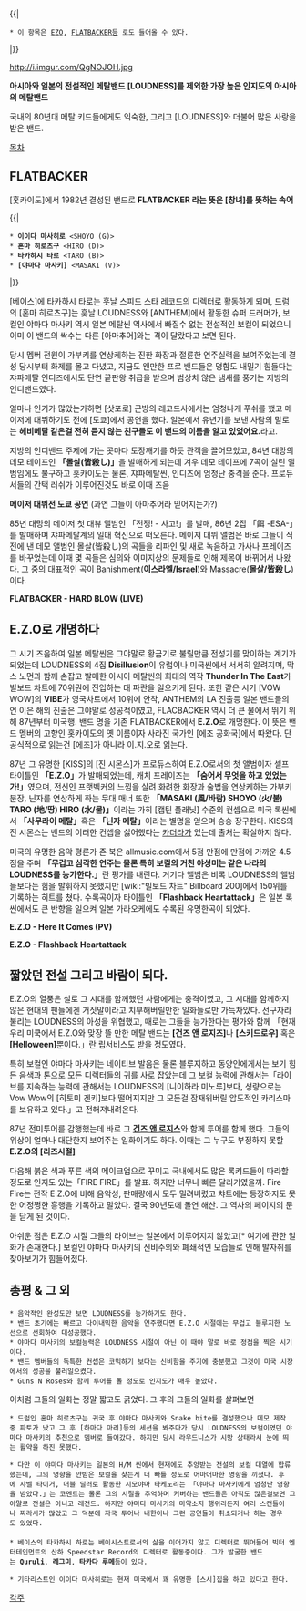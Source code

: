 {{| 
 * 이 항목은 [[EZO]], [[FLATBACKER]]등 로도 들어올 수 있다. 
|}}

http://i.imgur.com/QgNOJOH.jpg

'''아시아와 일본의 전설적인 메탈밴드'''
'''[LOUDNESS]를 제외한 가장 높은 인지도의 아시아의 메탈밴드'''

국내의 80년대 메탈 키드들에게도 익숙한, 그리고 [LOUDNESS]와 더불어 많은 사랑을 받은 밴드. 

[[목차]]

== FLATBACKER ==
[홋카이도]에서 1982년 결성된 밴드로 '''FLATBACKER 라는 뜻은 [창녀]를 뜻하는 속어''' 

{{| 
 * '''이이다 마사히로''' <SHOYO (G)>
 * '''혼마 히로츠구''' <HIRO (D)>
 * '''타카하시 타로''' <TARO (B)>
 * '''[야마다 마사키]''' <MASAKI (V)>
|}}

[베이스]에 타카하시 타로는 훗날 스피드 스타 레코드의 디렉터로 활동하게 되며, 드럼의 [혼마 히로츠구]는 훗날 LOUDNESS와 [ANTHEM]에서 활동한 슈퍼 드러머가, 보컬인 야마다 마사키 역시 일본 메탈씬 역사에서 빠질수 없는 전설적인 보컬이 되었으니 이미 이 밴드의 싹수는 다른 [아마추어]와는 격이 달랐다고 보면 된다. 

당시 멤버 전원이 가부키를 연상케하는 진한 화장과 절륜한 연주실력을 보여주었는데 결성 당시부터 화제를 몰고 다녔고, 지금도 왠만한 프로 밴드들은 명함도 내밀기 힘들다는 쟈파메탈 인디즈에서도 단연 끝판왕 취급을 받으며 범상치 않은 냄새를 풍기는 지방의 인디밴드였다.

얼마나 인기가 많았는가하면 [삿포로] 근방의 레코드사에서는 엄청나게 푸쉬를 했고 메이저에 대뷔하기도 전에 [도쿄]에서 공연을 했다. 일본에서 유년기를 보낸 사람의 말로는 '''헤비메탈 같은걸 전혀 듣지 않는 친구들도 이 밴드의 이름을 알고 있었어요.'''라고.

지방의 인디밴드 주제에 가는 곳마다 도장깨기를 하듯 관객을 끌어모았고, 84년 대망의 데모 테이프인 '''「몰살(皆殺し)」'''을 발매하게 되는데 겨우 데모 테이프에 7곡이 실린 앨범임에도 불구하고 홋카이도는 물론, 쟈파메탈씬, 인디즈에 엄청난 충격을 준다. 프로듀서들의 간택 러쉬가 이루어진것도 바로 이때 즈음

{{{#!html
<object width="420" height="315"><param name="movie" value="//www.youtube.com/v/4ppLk9GEsek?version=3&amp;hl=ko_KR&amp;rel=0"></param><param name="allowFullScreen" value="true"></param><param name="allowscriptaccess" value="always"></param><embed src="//www.youtube.com/v/4ppLk9GEsek?version=3&amp;hl=ko_KR&amp;rel=0" type="application/x-shockwave-flash" width="420" height="315" allowscriptaccess="always" allowfullscreen="true"></embed></object>
}}}

'''메이저 대뷔전 도쿄 공연''' (과연 그들이 아마추어라 믿어지는가?)

85년 대망의 메이저 첫 대뷰 앨범인 「전쟁! - 사고!」를 발매, 86년 2집 「餌 -ESA-」를 발매하며 쟈파메탈계의 일대 혁신으로 떠오른다. 메이저 대뷔 앨범은 바로 그들이 직전에 낸 데모 앨범인 몰살(皆殺し)의 곡들을 리파인 및 새로 녹음하고 가사나 프레이즈를 바꾸었는데 이때 몇 곡들은 심의와 이미지상의 문제들로 인해 제목이 바뀌어서 나왔다. 그 중의 대표적인 곡이 Banishment('''이스라엘/Israel''')와 Massacre('''몰살/皆殺し''')이다.

{{{#!html
<object width="560" height="315"><param name="movie" value="//www.youtube.com/v/_l7yFws04SU?hl=ko_KR&amp;version=3&amp;rel=0"></param><param name="allowFullScreen" value="true"></param><param name="allowscriptaccess" value="always"></param><embed src="//www.youtube.com/v/_l7yFws04SU?hl=ko_KR&amp;version=3&amp;rel=0" type="application/x-shockwave-flash" width="560" height="315" allowscriptaccess="always" allowfullscreen="true"></embed></object>
}}}
'''FLATBACKER - HARD BLOW (LIVE)'''

== E.Z.O로 개명하다 ==
그 시기 즈음하여 일본 메탈씬은 그야말로 황금기로 불릴만큼 전성기를 맞이하는 계기가 되었는데 LOUDNESS의 4집 '''Disillusion'''이 유럽이나 미국씬에서 서서히 알려지며, 막스 노먼과 함께 손잡고 발매한 아시아 메탈씬의 희대의 역작 '''Thunder In The East'''가 빌보드 차트에 70위권에 진입하는 대 파란을 일으키게 된다. 또한 같은 시기 [VOW WOW]의 '''VIBE'''가 영국차트에서 10위에 안착, ANTHEM의 LA 진출등 일본 밴드들의 연 이은 해외 진출은 그야말로 성공적이였고, FLACBACKER 역시 더 큰 물에서 뛰기 위해 87년부터 미국행. 밴드 명을 기존 FLATBACKER에서 '''E.Z.O'''로 개명한다. 이 뜻은 밴드 멤버의 고향인 홋카이도의 옛 이름이자 사라진 국가인 [에조 공화국]에서 따왔다. 단 공식적으로 읽는건 [에조]가 아니라 이.지.오로 읽는다.

87년 그 유명한 [KISS]의 [진 시몬스]가 프로듀스하여 E.Z.O로서의 첫 앨범이자 셀프 타이틀인 '''「E.Z.O」'''가 발매되었는데, 캐치 프레이즈는 '''「숨어서 무엇을 하고 있었는가!」'''였으며, 전신인 프랫벡커의 느낌을 살려 화려한 화장과 술법을 연상케하는 가부키 분장, 닌자를 연상하게 하는 무대 매너 또한 '''「MASAKI (風/바람) SHOYO (火/불) TARO (地/땅) HIRO (水/물)」'''이라는 가히 [캡틴 플래닛] 수준의 컨셉으로 미국 록씬에서 '''「사무라이 메탈」'''혹은 '''「닌자 메탈」'''이라는 별명을 얻으며 승승 장구한다. KISS의 진 시몬스는 밴드의 이러한 컨셉을 싫어했다는 [[카더라]]가 있는데 출처는 확실하지 않다.

미국의 유명한 음악 평론가 존 북은 allmusic.com에서 5점 만점에 만점에 가까운 4.5점을 주며 '''「무겁고 심각한 연주는 물론 특히 보컬의 거친 야성미는 같은 나라의 LOUDNESS를 능가한다.」'''란 평가를 내린다. 거기다 앨범은 비록 LOUDNESS의 앨범들보다는 힘을 발휘하지 못했지만 [wiki:"빌보드 차트" Billboard 200]에서 150위를 기록하는 히트를 쳤다. 수록곡이자 타이틀인 '''「Flashback Heartattack」'''은 일본 록씬에서도 큰 반향을 일으켜 일본 가라오케에도 수록된 유명한곡이 되었다.

{{{#!html
<object width="560" height="315"><param name="movie" value="//www.youtube.com/v/OjWeP8bcD1E?version=3&amp;hl=ko_KR&amp;rel=0"></param><param name="allowFullScreen" value="true"></param><param name="allowscriptaccess" value="always"></param><embed src="//www.youtube.com/v/OjWeP8bcD1E?version=3&amp;hl=ko_KR&amp;rel=0" type="application/x-shockwave-flash" width="560" height="315" allowscriptaccess="always" allowfullscreen="true"></embed></object>
}}}
'''E.Z.O - Here It Comes (PV)'''

{{{#!html
<object width="560" height="315"><param name="movie" value="//www.youtube.com/v/sF45RmBO72g?version=3&amp;hl=ko_KR"></param><param name="allowFullScreen" value="true"></param><param name="allowscriptaccess" value="always"></param><embed src="//www.youtube.com/v/sF45RmBO72g?version=3&amp;hl=ko_KR" type="application/x-shockwave-flash" width="560" height="315" allowscriptaccess="always" allowfullscreen="true"></embed></object>
}}}
'''E.Z.O - Flashback Heartattack'''

== 짧았던 전설 그리고 바람이 되다. ==
E.Z.O의 열풍은 실로 그 시대를 함께했던 사람에게는 충격이였고, 그 시대를 함께하지 않은 현대의 팬들에겐 거짓말이라고 치부해버릴만한 일화들로만 가득차있다. 선구자라 불리는 LOUDNESS의 아성을 위협했고, 때로는 그들을 능가한다는 평가와 함께 「현재 우리 미쿡에서 E.Z.O와 맞장 뜰 만한 메탈 밴드는 '''[건즈 앤 로지즈]'''나 '''[스키드로우]''' 혹은 '''[Helloween]'''뿐이다.」란 립서비스도 받을 정도였다.

특히 보컬인 야마다 마사키는 네이티브 발음은 물론 블루지하고 동양인에게서는 보기 힘든 음색과 톤으로 모든 디렉터들의 귀를 사로 잡았는데 그 보컬 능력에 관해서는「라이브를 지속하는 능력에 관해서는 LOUDNESS의 [니이하라 미노루]보다, 성량으로는 Vow Wow의 [히토미 겐키]보다 떨어지지만 그 모든걸 잠재워버릴 압도적인 카리스마를 보유하고 있다.」고 전해져내려온다.

87년 전미투어를 감행했는데 바로 그 '''[[건즈 앤 로지스]]'''와 함께 투어를 함께 했다. 그들의 위상이 얼마나 대단한지 보여주는 일화이기도 하다. 이때는 그 누구도 부정하지 못할 '''E.Z.O의 [리즈시절]'''

다음해 붉은 색과 푸른 색의 메이크업으로 꾸미고 국내에서도 많은 록키드들이 따라할 정도로 인지도 있는「FIRE FIRE」를 발표. 하지만 너무나 빠른 달리기였을까. Fire Fire는 전작 E.Z.O에 비해 음악성, 판매량에서 모두 밀려버렸고 챠트에는 등장하지도 못한 어정쩡한 흥행을 기록하고 말았다. 결국 90년도에 돌연 해산. 그 역사의 페이지의 문을 닫게 된 것이다.

아쉬운 점은 E.Z.O 시절 그들의 라이브는 일본에서 이루어지지 않았고[* 여기에 관한 일화가 존재한다.] 보컬인 야마다 마사키의 신비주의와 폐쇄적인 모습들로 인해 발자취를 찾아보기가 힘들어졌다.

== 총평 & 그 외 ==

 * 음악적인 완성도만 보면 LOUDNESS를 능가하기도 한다.
 * 밴드 초기에는 빠르고 다이내믹한 음악을 연주했다면 E.Z.O 시절에는 무겁고 블루지한 노선으로 선회하여 대성공했다.
 * 야마다 마사키의 보컬능력은 LOUDNESS 시절이 아닌 이 때야 말로 바로 정점을 찍은 시기이다.
 * 밴드 멤버들의 독특한 컨셉은 코믹하기 보다는 신비함을 주기에 충분했고 그것이 미국 시장에서의 성공을 불러일으켰다.
 * Guns N Roses와 함께 투어를 돌 정도로 인지도가 매우 높았다. 

이처럼 그들의 일화는 정말 짧고도 굵었다. 그 후의 그들의 일화를 살펴보면

 * 드럼인 혼마 히로츠구는 귀국 후 야마다 마사키와 Snake bite를 결성했으나 데모 제작중 파토가 났고 그 후 [하마다 마리]등의 세션을 봐주다가 당시 LOUDNESS의 보컬이였던 야마다 마사키의 추천으로 멤버로 들어갔다. 하지만 당시 라우드니스가 시망 상태라서 눈에 띄는 활약을 하진 못했다.

 * 다만 이 야마다 마사키는 일본의 H/M 씬에서 현재에도 추앙받는 전설의 보컬 대열에 합류했는데, 그의 영향을 안받은 보컬을 찾는게 더 빠를 정도로 어마어마한 영향을 끼쳤다. 후에 샤벨 타이거, 더블 딜러로 활동한 시모야마 타케노리는 「야마다 마사키에게 엄청난 영향을 받았다.」는 코멘트는 물론 그의 시절을 추억하며 커버하는 밴드들은 아직도 많은걸보면 그야말로 전설은 아니고 레전드. 하지만 야마다 마사키의 마약소지 행위라든지 여러 스캔들이나 찌라시가 많았고 그 덕분에 자국 투어나 내한이나 그런 공연들이 취소되거나 하는 경우도 있었다.
 
 * 베이스의 타카하시 하로는 베이시스트로서의 삶을 이어가지 않고 디렉터로 뛰어들어 빅터 엔터테인먼트의 산하 Speedstar Record의 디렉터로 활동중이다. 그가 발굴한 밴드는 '''Quruli''', '''레그미''', '''타카다 루메'''등이 있다.

 * 기타리스트인 이이다 마사히로는 현재 미국에서 꽤 유명한 [스시]집을 하고 있다고 한다. 

[[각주]]
